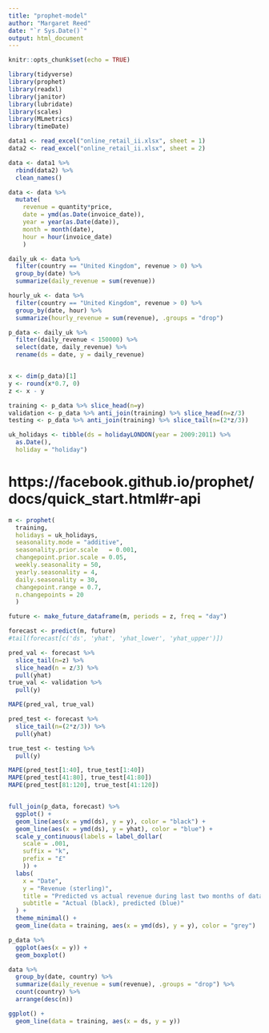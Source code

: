 ```yaml
---
title: "prophet-model"
author: "Margaret Reed"
date: "`r Sys.Date()`"
output: html_document
---
```


```r
knitr::opts_chunk$set(echo = TRUE)
```

```r
library(tidyverse)
library(prophet)
library(readxl)
library(janitor)
library(lubridate)
library(scales)
library(MLmetrics)
library(timeDate)
```


```r
data1 <- read_excel("online_retail_ii.xlsx", sheet = 1)
data2 <- read_excel("online_retail_ii.xlsx", sheet = 2)
```


```r
data <- data1 %>%
  rbind(data2) %>%
  clean_names()

data <- data %>%
  mutate(
    revenue = quantity*price,
    date = ymd(as.Date(invoice_date)),
    year = year(as.Date(date)),
    month = month(date),
    hour = hour(invoice_date)
    )
```

```r
daily_uk <- data %>%
  filter(country == "United Kingdom", revenue > 0) %>%
  group_by(date) %>%
  summarize(daily_revenue = sum(revenue))
```


```r
hourly_uk <- data %>%
  filter(country == "United Kingdom", revenue > 0) %>%
  group_by(date, hour) %>%
  summarize(hourly_revenue = sum(revenue), .groups = "drop")
```


```r
p_data <- daily_uk %>%
  filter(daily_revenue < 150000) %>%
  select(date, daily_revenue) %>%
  rename(ds = date, y = daily_revenue)


x <- dim(p_data)[1]
y <- round(x*0.7, 0)
z <- x - y

training <- p_data %>% slice_head(n=y)
validation <- p_data %>% anti_join(training) %>% slice_head(n=z/3)
testing <- p_data %>% anti_join(training) %>% slice_tail(n=(2*z/3))
```


```r
uk_holidays <- tibble(ds = holidayLONDON(year = 2009:2011) %>%
  as.Date(),
  holiday = "holiday")
```


# https://facebook.github.io/prophet/docs/quick_start.html#r-api

```r
m <- prophet(
  training, 
  holidays = uk_holidays, 
  seasonality.mode = "additive", 
  seasonality.prior.scale	= 0.001,
  changepoint.prior.scale = 0.05,
  weekly.seasonality = 50,
  yearly.seasonality = 4,
  daily.seasonality = 30,
  changepoint.range = 0.7,
  n.changepoints = 20
  )
```


```r
future <- make_future_dataframe(m, periods = z, freq = "day")
```


```r
forecast <- predict(m, future)
#tail(forecast[c('ds', 'yhat', 'yhat_lower', 'yhat_upper')])
```


```r
pred_val <- forecast %>%
  slice_tail(n=z) %>%
  slice_head(n = z/3) %>%
  pull(yhat)
true_val <- validation %>%
  pull(y)

MAPE(pred_val, true_val)
```

```r
pred_test <- forecast %>%
  slice_tail(n=(2*z/3)) %>%
  pull(yhat)

true_test <- testing %>%
  pull(y)

MAPE(pred_test[1:40], true_test[1:40])
MAPE(pred_test[41:80], true_test[41:80])
MAPE(pred_test[81:120], true_test[41:120])


full_join(p_data, forecast) %>%
  ggplot() +
  geom_line(aes(x = ymd(ds), y = y), color = "black") +
  geom_line(aes(x = ymd(ds), y = yhat), color = "blue") +
  scale_y_continuous(labels = label_dollar(
    scale = .001, 
    suffix = "k",
    prefix = "£"
    )) +
  labs(
    x = "Date",
    y = "Revenue (sterling)",
    title = "Predicted vs actual revenue during last two months of data",
    subtitle = "Actual (black), predicted (blue)"
  ) +
  theme_minimal() +
  geom_line(data = training, aes(x = ymd(ds), y = y), color = "grey")
```

```r
p_data %>%
  ggplot(aes(x = y)) +
  geom_boxplot()
```

```r
data %>%
  group_by(date, country) %>%
  summarize(daily_revenue = sum(revenue), .groups = "drop") %>%
  count(country) %>%
  arrange(desc(n))
```


```r
ggplot() +
  geom_line(data = training, aes(x = ds, y = y))
```

